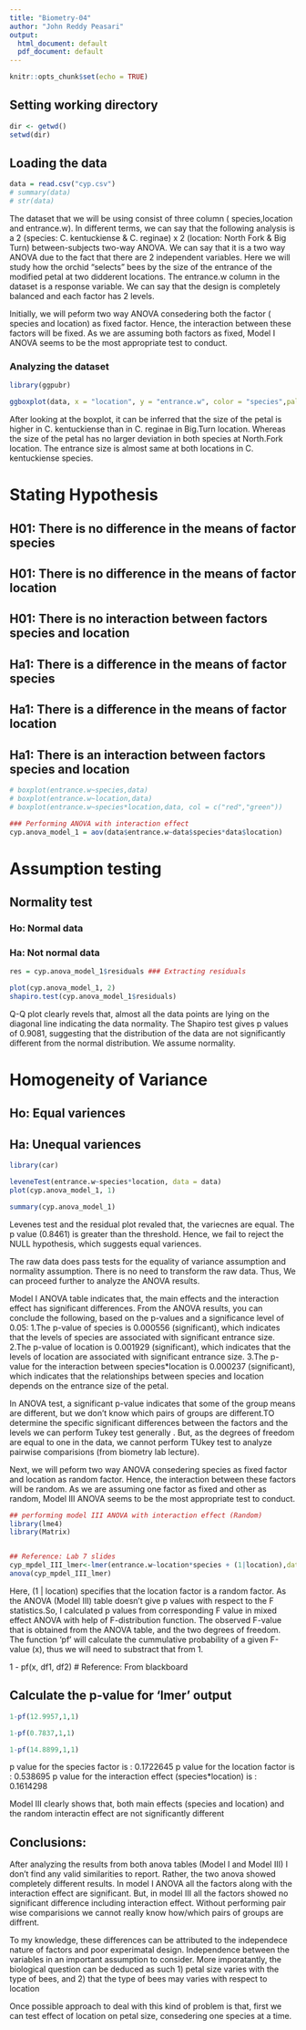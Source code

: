 ---
title: "Biometry-04"
author: "John Reddy Peasari"
output:
  html_document: default
  pdf_document: default
---

```{r setup, include=FALSE}
knitr::opts_chunk$set(echo = TRUE)
```

## Setting working directory
```{r}
dir <- getwd()
setwd(dir)
```


## Loading the data
```{r}
data = read.csv("cyp.csv")
# summary(data)
# str(data)


```
The dataset that we will be using consist of  three column  ( species,location and entrance.w). In different terms, we can say that the following analysis is a 2 (species: C. kentuckiense & C. reginae) x 2 (location: North	Fork & Big Turn) between-subjects two-way ANOVA. We can say that it is a two way ANOVA due to the fact that there are 2 independent variables. Here we will study how the orchid "selects" bees by the size of the entrance of the modified petal at two didderent locations. The entrance.w column in the dataset is a response variable. We can say that the design is completely balanced and each factor has 2 levels.


Initially, we will peform two way ANOVA consedering both the factor ( species and location) as fixed factor. Hence, the interaction between these factors will be fixed. As we are assuming both factors as fixed, Model I ANOVA seems to be the most appropriate test to conduct.

### Analyzing the dataset

```{r include=FALSE}
library(ggpubr)
```


```{r}
ggboxplot(data, x = "location", y = "entrance.w", color = "species",palette = c("#00AFBB", "#E7B800"))


```
After looking at the boxplot, it can be inferred that the size of the petal is higher in C. kentuckiense than in C. reginae in Big.Turn location. Whereas the size of the petal has no larger deviation in both species at North.Fork location. The entrance size is almost same at both locations in C. kentuckiense species.

# Stating Hypothesis

## H01: There is no difference in the means of factor species
## H01: There is no difference in the means of factor location
## H01: There is no interaction between factors species and  location


## Ha1: There is a difference in the means of factor species
## Ha1: There is a difference in the means of factor location
## Ha1: There is an interaction between factors species and  location

```{r include=FALSE}
# boxplot(entrance.w~species,data)
# boxplot(entrance.w~location,data)
# boxplot(entrance.w~species*location,data, col = c("red","green"))

```
 
 
```{r}
### Performing ANOVA with interaction effect
cyp.anova_model_1 = aov(data$entrance.w~data$species*data$location)

```
# Assumption testing
## Normality test
### Ho: Normal data
### Ha: Not normal data
```{r}
res = cyp.anova_model_1$residuals ### Extracting residuals 

plot(cyp.anova_model_1, 2)
shapiro.test(cyp.anova_model_1$residuals) 
```
Q-Q plot clearly revels that, almost all the data points are lying on the diagonal line indicating the data normality. The Shapiro test gives p values of 0.9081, suggesting that the distribution of the data are not significantly different from the normal distribution. We assume normality.

# Homogeneity of Variance
## Ho: Equal variences
## Ha: Unequal variences

```{r include=FALSE}
library(car)
```


```{r}
leveneTest(entrance.w~species*location, data = data)
plot(cyp.anova_model_1, 1)
```

```{r}
summary(cyp.anova_model_1)
```

Levenes test and the residual plot revaled that, the variecnes are equal. The p value (0.8461) is greater than the threshold. Hence, we fail to reject the NULL hypothesis, which suggests equal variences.

The raw data does pass tests for the equality of variance assumption and normality assumption. There is no need to transform the raw data. Thus, We can proceed further to analyze the ANOVA results.

Model I ANOVA table indicates that, the main effects  and the interaction effect has significant differences.
From the ANOVA results, you can conclude the following, based on the p-values and a significance level of 0.05:
1.The p-value of species is  0.000556 (significant), which indicates that the levels of species are associated with significant entrance size.
2.The p-value of location is  0.001929 (significant), which indicates that the levels of location are associated with significant entrance size.
3.The p-value for the interaction between species*location is 0.000237 (significant), which indicates that the relationships between species and location depends on the entrance size of the petal.

In ANOVA test, a significant p-value indicates that some of the group means are different, but we don’t know which pairs of groups are different.TO determine the specific significant differences between the factors and the levels we can perform Tukey test generally . But, as the degrees of freedom are equal to one in the data, we cannot perform TUkey test to analyze pairwise comparisions (from biometry lab lecture).





Next, we will peform two way ANOVA consedering species as fixed factor and location as random factor. Hence, the interaction between these factors will be random. As we are assuming one factor as fixed and other as random, Model III ANOVA seems to be the most appropriate test to conduct.



```{r}
## performing model III ANOVA with interaction effect (Random)
library(lme4)
library(Matrix)


## Reference: Lab 7 slides
cyp_mpdel_III_lmer<-lmer(entrance.w~location*species + (1|location),data=data)
anova(cyp_mpdel_III_lmer)

```
Here, (1 | location) specifies that the location factor is a random factor. As the ANOVA (Model III) table doesn't give p values with respect to the F statistics.So, I calculated p values from corresponding F value in mixed effect ANOVA with help of F-distribution function. The observed F-value that is obtained from the ANOVA table, and the two degrees of freedom.  The function 'pf' will calculate the cummulative probability of a given F-value (x), thus we will need to substract that from 1.

1 - pf(x, df1, df2)
# Reference: From blackboard

## Calculate the p-value for 'lmer' output

```{r}

1-pf(12.9957,1,1)

1-pf(0.7837,1,1)

1-pf(14.8899,1,1) 

```
p value for the species factor is : 0.1722645
p value for the location factor is : 0.538695
p value for the interaction effect (species*location) is :  0.1614298

Model III clearly shows that, both main effects (species and location) and the random interactin effect are not significantly different
 
 
## Conclusions:
 
After analyzing the results from both anova tables (Model I and Model III) I don't find any valid similarities to report.
Rather, the two anova showed completely different results. In model I ANOVA all the factors along with the interaction effect are significant. But, in model III all the factors showed no significant difference including interaction effect.
Without performing pair wise comparisions we cannot really know how/which pairs of groups are diffrent.

To my knowledge, these differences can be attributed to the independece nature of factors and poor experimatal design.
Independence between the variables in an important assumption to consider. More imporatantly, the biological question can be deduced as such  1) petal size varies with the type of bees, and 2) that the type of bees may varies with respect to location

Once possible approach to deal with this kind of problem is that, first we can test effect of location on petal size, consedering one species at a time.
 
 
 
 
 
 
 
 
 
 
 
 
 
 
 
 
 
 
 
 
 
 
 
 
 
 
 
 
 
 

